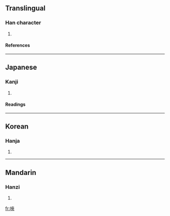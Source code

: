 ==Translingual==
===Han character===
{{Han char|rn=30|rad=口|as=07|sn=10|four=6403<sub>8</sub>|canj=口大人人 (RKOO)}}
# {{defn|Han}}
====References====
{{Han ref|kx=0192.050|dkj=03702|dj=0411.130|hdz=10627.110|uh=550A|ud=21770|bh=D140|bd=53568}}
----
==Japanese==
===Kanji===
{{ja-kanji|grade=|rs=口07}}
# {{defn|Japanese}} 
====Readings====
{{ja-readings|on=[[きょう]] (kyō), [[こう]] (kō), [[けん]] (ken)|kun=}}
----
==Korean==
===Hanja===
{{ko-hanja|hangeul=겹|rv=gyeop|mr=kyŏp}}
# {{defn|Korean}}
----
==Mandarin==
===Hanzi===
{{cmn-hanzi|pin=[[jiá]] (jia2), [[qiǎn]] (qian3)|wg=chia<sup>2</sup>, ch'ien<sup>3</sup>}}
# {{defn|Mandarin}}

[[fr:唊]]